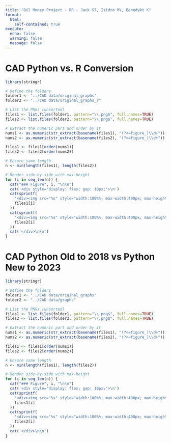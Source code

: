 ```yaml
---
title: "Oil Money Project - RR - Jack ST, Isidro MV, Benedykt K"
format: 
  html:
    self-contained: true
execute:
  echo: false
  warning: false
  message: false
---
```


# CAD Python vs. R Conversion

```r
library(stringr)

# Define the folders
folder1 <- "../CAD data/original_graphs"
folder2 <- "../CAD data/original_graphs_r"

# List the PNGs (unsorted)
files1 <- list.files(folder1, pattern="\\.png$", full.names=TRUE)
files2 <- list.files(folder2, pattern="\\.png$", full.names=TRUE)

# Extract the numeric part and order by it
nums1 <- as.numeric(str_extract(basename(files1), "(?<=figure_)\\d+"))
nums2 <- as.numeric(str_extract(basename(files2), "(?<=figure_)\\d+"))

files1 <- files1[order(nums1)]
files2 <- files2[order(nums2)]

# Ensure same length
n <- min(length(files1), length(files2))

# Render side-by-side with max-height
for (i in seq_len(n)) {
  cat("### Figure", i, "\n\n")
  cat('<div style="display: flex; gap: 10px;">\n')
  cat(sprintf(
    '<div><img src="%s" style="width:100%%; max-width:400px; max-height:300px; height:auto;"></div>\n',
    files1[i]
  ))
  cat(sprintf(
    '<div><img src="%s" style="width:100%%; max-width:400px; max-height:300px; height:auto;"></div>\n',
    files2[i]
  ))
  cat('</div>\n\n')
}
```

# CAD Python Old to 2018 vs Python New to 2023

```r
library(stringr)

# Define the folders
folder1 <- "../CAD data/original_graphs"
folder2 <- "../CAD data/graphs"

# List the PNGs (unsorted)
files1 <- list.files(folder1, pattern="\\.png$", full.names=TRUE)
files2 <- list.files(folder2, pattern="\\.png$", full.names=TRUE)

# Extract the numeric part and order by it
nums1 <- as.numeric(str_extract(basename(files1), "(?<=figure_)\\d+"))
nums2 <- as.numeric(str_extract(basename(files2), "(?<=figure_)\\d+"))

files1 <- files1[order(nums1)]
files2 <- files2[order(nums2)]

# Ensure same length
n <- min(length(files1), length(files2))

# Render side-by-side with max-height
for (i in seq_len(n)) {
  cat("### Figure", i, "\n\n")
  cat('<div style="display: flex; gap: 10px;">\n')
  cat(sprintf(
    '<div><img src="%s" style="width:100%%; max-width:400px; max-height:300px; height:auto;"></div>\n',
    files1[i]
  ))
  cat(sprintf(
    '<div><img src="%s" style="width:100%%; max-width:400px; max-height:300px; height:auto;"></div>\n',
    files2[i]
  ))
  cat('</div>\n\n')
}
```
